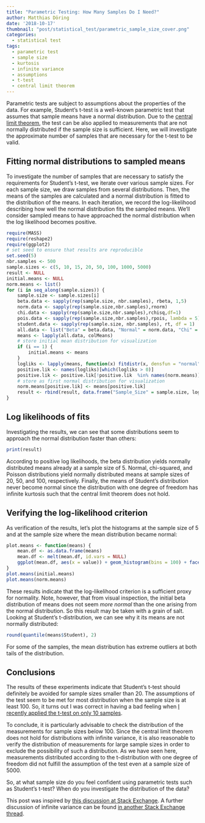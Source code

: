 ```yaml
---
title: "Parametric Testing: How Many Samples Do I Need?"
author: Matthias Döring
date: '2018-10-17'
thumbnail: "post/statistical_test/parametric_sample_size_cover.png"
categories:
  - statistical test
tags:
  - parametric test
  - sample size
  - kurtosis
  - infinite variance
  - assumptions
  - t-test
  - central limit theorem
---
```

Parametric tests are subject to assumptions about the properties of the data. For example, Student's t-test is a well-known parametric test that assumes that sample means have a normal distribution. Due to the [central limit theorem](https://en.wikipedia.org/wiki/Central_limit_theorem), the test can be also applied to measurements that are not normally distributed if the sample size is sufficient. Here, we will investigate the approximate number of samples that are necessary for the t-test to be valid.
<!--more-->

## Fitting normal distributions to sampled means

To investigate the number of samples that are necessary to satisfy the requirements for Student's t-test, we iterate over various sample sizes. For each sample size, we draw samples from several distributions. Then, the means of the samples are calculated and a normal distribution is fitted to the distribution of the means. In each iteration, we record the log-likelihood describing how well the normal distribution fits the sampled means. We'll consider sampled means to have approached the normal distribution when the log likelihood becomes positive. 

```r
require(MASS)
require(reshape2)
require(ggplot2)
# set seed to ensure that results are reproducible
set.seed(5)
nbr.samples <- 500
sample.sizes <- c(5, 10, 15, 20, 50, 100, 1000, 5000)
result <- NULL
initial.means <- NULL
norm.means <- list()
for (i in seq_along(sample.sizes)) {
    sample.size <- sample.sizes[i]
    beta.data <- sapply(rep(sample.size, nbr.samples), rbeta, 1,5)
    norm.data <- sapply(rep(sample.size,nbr.samples),rnorm)
    chi.data <- sapply(rep(sample.size,nbr.samples),rchisq,df=1)
    pois.data <- sapply(rep(sample.size,nbr.samples),rpois, lambda = 5)
    student.data <- sapply(rep(sample.size, nbr.samples), rt, df = 1)
    all.data <- list("Beta" = beta.data, "Normal" = norm.data, "Chi" = chi.data, "Poisson" = pois.data, "Student" = student.data)
    means <- lapply(all.data, colMeans)
    # store initial mean distribution for visualization
    if (i == 1) {
        initial.means <- means
    }
    logliks <- lapply(means, function(x) fitdistr(x, densfun = "normal")$loglik)
    positive.lik <- names(logliks)[which(logliks > 0)]
    positive.lik <- positive.lik[!positive.lik  %in% names(norm.means)]
    # store as first normal distribution for visualization
    norm.means[positive.lik] <- means[positive.lik]
    result <- rbind(result, data.frame("Sample_Size" = sample.size, logliks))
}
```

## Log likelihoods of fits

Investigating the results, we can see that some distributions seem to approach the normal distribution faster than others:

```r
print(result)
```

According to positive log likelihoods, the beta distribution yields normally distributed means already at a sample size of 5. Normal, chi-squared, and Poisson distributions yield normally distributed means at sample sizes of 20, 50, and 100, respectively. Finally, the means of Student's distribution never become normal since the distribution with one degree of freedom has infinite kurtosis such that the central limit theorem does not hold.

## Verifying the log-likelihood criterion

As verification of the results, let's plot the histograms at the sample size of 5 and at the sample size where the mean distribution became normal:

```r
plot.means <- function(means) {
    mean.df <- as.data.frame(means)
    mean.df <- melt(mean.df, id.vars = NULL)
    ggplot(mean.df, aes(x = value)) + geom_histogram(bins = 100) + facet_wrap(.~variable, scales = "free_x")
}
plot.means(initial.means)
plot.means(norm.means)
```

These results indicate that the log-likelihood criterion is a sufficient proxy for normality. Note, however, that from visual inspection, the initial beta distribution of means does not seem *more normal* than the one arising from the normal distribution. So this result may be taken with a grain of salt. Looking at Student's t-distribution, we can see why it its means are not normally distributed:

```r
round(quantile(means$Student), 2)
```

For some of the samples, the mean distribution has extreme outliers at both tails of the distribution.

## Conclusions

The results of these experiments indicate that Student's t-test should definitely be avoided for sample sizes smaller than 20. The assumptions of the test seem to be met for most distribution when the sample size is at least 100. So, it turns out I was correct in having a bad feeling when [I recently applied the t-test on only 10 samples](/post/statistical_test/signed_wilcox_rank_test/). 

To conclude, it is particularly advisable to check the distribution of the measurements for sample sizes below 100. Since the central limit theorem does not hold for distributions with infinite variance, it is also reasonable to verify the distribution of measurements for large sample sizes in order to exclude the possibility of such a distribution. As we have seen here, measurements distributed according to the t-distribution with one degree of freedom did not fulfill the assumption of the test even at a sample size of 5000.

So, at what sample size do you feel confident using parametric tests such as Student's t-test? When do you investigate the distribution of the data?

This post was inspired by [this discussion at Stack Exchange](https://stats.stackexchange.com/questions/9573/t-test-for-non-normal-when-n50). A further discussion of infinite variance can be found [in another Stack Exchange thread](https://stats.stackexchange.com/questions/94402/what-is-the-difference-between-finite-and-infinite-variance).
